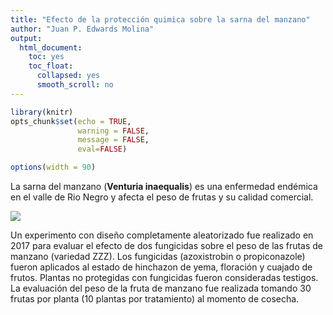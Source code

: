 ```yaml
--- 
title: "Efecto de la protección quimica sobre la sarna del manzano"
author: "Juan P. Edwards Molina"
output:
  html_document:
    toc: yes
    toc_float:
      collapsed: yes
      smooth_scroll: no
---
```


```r
library(knitr)
opts_chunk$set(echo = TRUE, 
               warning = FALSE, 
               message = FALSE, 
               eval=FALSE)

options(width = 90)
```

La sarna del manzano (**Venturia inaequalis**) es una enfermedad endémica en el valle de Rio Negro y afecta el peso de frutas y su calidad comercial.  

![](foto_del_sintoma.jpg) 

Un experimento con diseño completamente aleatorizado fue realizado en 2017 para evaluar el efecto de dos fungicidas sobre el peso de las frutas de manzano (variedad ZZZ). 
Los fungicidas (azoxistrobin o propiconazole) fueron aplicados al estado de hinchazon de yema, floración y cuajado de frutos. Plantas no protegidas con fungicidas fueron consideradas testigos. 
La evaluación del peso de la fruta de manzano fue realizada tomando 30 frutas por planta (10 plantas por tratamiento) al momento de cosecha.  



